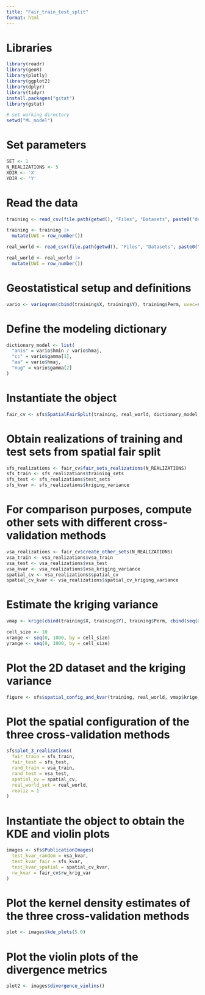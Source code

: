 ```yaml
---
title: "Fair_train_test_split"
format: html
---
```


# Libraries
```r
library(readr)
library(geoR)
library(plotly)
library(ggplot2)
library(dplyr)
library(tidyr)
install.packages("gstat")
library(gstat)

# set working directory
setwd("ML_model")
```


# Set parameters
```r
SET <- 1
N_REALIZATIONS <- 5
XDIR <- 'X'
YDIR <- 'Y'
```


# Read the data
```r
training <- read_csv(file.path(getwd(), "Files", "Datasets", paste0("demo", SET, "_train.csv")), col_types = cols(X = col_double(), Y = col_double()))

training <- training |> 
  mutate(UWI = row_number())

real_world <- read_csv(file.path(getwd(), "Files", "Datasets", paste0("demo", SET, "_rw.csv")), col_types = cols(X = col_double(), Y = col_double()))

real_world <- real_world |> 
  mutate(UWI = row_number())
```


# Geostatistical setup and definitions
```r
vario <- variogram(cbind(training$X, training$Y), training$Perm, uvec=seq(0, 1000, 10), max.dist=100)
```


# Define the modeling dictionary
```r
dictionary_model <- list(
  "anis" = vario$hmin / vario$hmaj,
  "cc" = vario$gamma[1],
  "aa" = vario$hmaj,
  "nug" = vario$gamma[2]
)
```


# Instantiate the object
```r
fair_cv <- sfs$SpatialFairSplit(training, real_world, dictionary_model, xdir=XDIR, ydir=YDIR, test_size=0.05)
```



# Obtain realizations of training and test sets from spatial fair split
```r
sfs_realizations <- fair_cv$fair_sets_realizations(N_REALIZATIONS)
sfs_train <- sfs_realizations$training_sets
sfs_test <- sfs_realizations$test_sets
sfs_kvar <- sfs_realizations$kriging_variance
```


# For comparison purposes, compute other sets with different cross-validation methods
```r
vsa_realizations <- fair_cv$create_other_sets(N_REALIZATIONS)
vsa_train <- vsa_realizations$vsa_train
vsa_test <- vsa_realizations$vsa_test
vsa_kvar <- vsa_realizations$vsa_kriging_variance
spatial_cv <- vsa_realizations$spatial_cv
spatial_cv_kvar <- vsa_realizations$spatial_cv_kriging_variance
```


# Estimate the kriging variance
```r
vmap <- krige(cbind(training$X, training$Y), training$Perm, cbind(seq(0, 1000, 10), seq(0, 1000, 10)), model = vario)

cell_size <- 10
xrange <- seq(0, 1000, by = cell_size)
yrange <- seq(0, 1000, by = cell_size)
```


# Plot the 2D dataset and the kriging variance
```r
figure <- sfs$spatial_config_and_kvar(training, real_world, vmap$krige_output$predict, xrange, yrange)
```


# Plot the spatial configuration of the three cross-validation methods
```r
sfs$plot_3_realizations(
  fair_train = sfs_train,
  fair_test = sfs_test,
  rand_train = vsa_train,
  rand_test = vsa_test,
  spatial_cv = spatial_cv,
  real_world_set = real_world,
  realiz = 1
)
```


# Instantiate the object to obtain the KDE and violin plots
```r
images <- sfs$PublicationImages(
  test_kvar_random = vsa_kvar,
  test_kvar_fair = sfs_kvar,
  test_kvar_spatial = spatial_cv_kvar,
  rw_kvar = fair_cv$rw_krig_var
)
```


# Plot the kernel density estimates of the three cross-validation methods
```r
plot <- images$kde_plots(5.0)
```


# Plot the violin plots of the divergence metrics
```r
plot2 <- images$divergence_violins()
```


